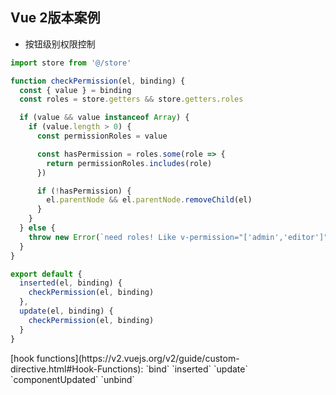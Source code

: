 ## Vue 2版本案例
- 按钮级别权限控制
```js title="permission.js" showLineNumbers {3, 25, 28}
import store from '@/store'

function checkPermission(el, binding) {
  const { value } = binding
  const roles = store.getters && store.getters.roles

  if (value && value instanceof Array) {
    if (value.length > 0) {
      const permissionRoles = value

      const hasPermission = roles.some(role => {
        return permissionRoles.includes(role)
      })

      if (!hasPermission) {
        el.parentNode && el.parentNode.removeChild(el)
      }
    }
  } else {
    throw new Error(`need roles! Like v-permission="['admin','editor']"`)
  }
}

export default {
  inserted(el, binding) {
    checkPermission(el, binding)
  },
  update(el, binding) {
    checkPermission(el, binding)
  }
}
```

<Callout>
[hook functions](https://v2.vuejs.org/v2/guide/custom-directive.html#Hook-Functions): `bind` `inserted` `update` `componentUpdated` `unbind`
</Callout>